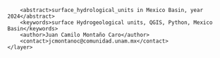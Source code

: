 <?xml version="1.0" encoding="UTF-8"?>
<qgis>
    <layer>
        <title>surface_hydrological_units</title>
        <abstract>surface_hydrological_units in Mexico Basin, year 2024</abstract>
        <keywords>surface Hydrogeological units, QGIS, Python, Mexico Basin</keywords>
        <author>Juan Camilo Montaño Caro</author>
        <contact>jcmontanoc@comunidad.unam.mx</contact>
    </layer>
</qgis>
